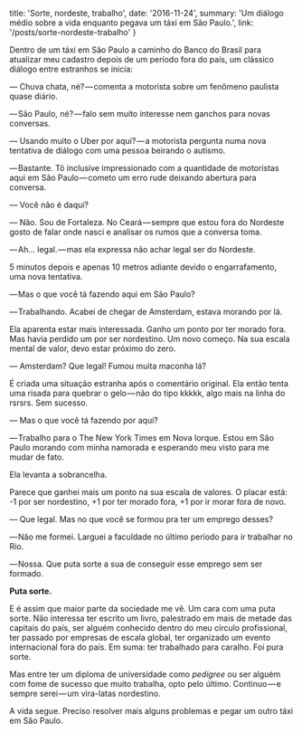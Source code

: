 
  title: 'Sorte, nordeste, trabalho',
  date: '2016-11-24',
  summary: 'Um diálogo médio sobre a vida enquanto pegava um táxi em São Paulo.',
  link: '/posts/sorte-nordeste-trabalho'
}


Dentro de um táxi em São Paulo a caminho do Banco do Brasil para atualizar meu
cadastro depois de um período fora do país, um clássico diálogo entre estranhos
se inicia:

— Chuva chata, né? — comenta a motorista sobre um fenômeno paulista quase diário.

— São Paulo, né? — falo sem muito interesse nem ganchos para novas conversas.

<Asterism />

— Usando muito o Uber por aqui? — a motorista pergunta numa nova tentativa de diálogo com uma pessoa beirando o autismo.

— Bastante. Tô inclusive impressionado com a quantidade de motoristas aqui em São Paulo — cometo um erro rude deixando abertura para conversa.

— Você não é daqui?

— Não. Sou de Fortaleza. No Ceará — sempre que estou fora do Nordeste gosto de falar onde nasci e analisar os rumos que a conversa toma.

— Ah… legal. — mas ela expressa não achar legal ser do Nordeste.

<Asterism />

5 minutos depois e apenas 10 metros adiante devido o engarrafamento, uma nova
tentativa.

— Mas o que você tá fazendo aqui em São Paulo?

— Trabalhando. Acabei de chegar de Amsterdam, estava morando por lá.

Ela aparenta estar mais interessada. Ganho um ponto por ter morado fora. Mas
havia perdido um por ser nordestino. Um novo começo. Na sua escala mental de
valor, devo estar próximo do zero.

— Amsterdam? Que legal! Fumou muita maconha lá?

É criada uma situação estranha após o comentário original. Ela então tenta uma
risada para quebrar o gelo — não do tipo kkkkk, algo mais na linha do rsrsrs.
Sem sucesso.

<Asterism />

— Mas o que você tá fazendo por aqui?

— Trabalho para o The New York Times em Nova Iorque. Estou em São Paulo morando
com minha namorada e esperando meu visto para me mudar de fato.

Ela levanta a sobrancelha.

Parece que ganhei mais um ponto na sua escala de valores. O placar está: -1 por
ser nordestino, +1 por ter morado fora, +1 por ir morar fora de novo.

— Que legal. Mas no que você se formou pra ter um emprego desses?

— Não me formei. Larguei a faculdade no último período para ir trabalhar no Rio.

— Nossa. Que puta sorte a sua de conseguir esse emprego sem ser formado.

**Puta sorte.**

E é assim que maior parte da sociedade me vê. Um cara com uma puta sorte. Não
interessa ter escrito um livro, palestrado em mais de metade das capitais do
país, ser alguém conhecido dentro do meu círculo profissional, ter passado por
empresas de escala global, ter organizado um evento internacional fora do país.
Em suma: ter trabalhado para caralho. Foi pura sorte.

Mas entre ter um diploma de universidade como *pedigree* ou ser alguém com fome
de sucesso que muito trabalha, opto pelo último. Continuo — e sempre serei — um
vira-latas nordestino.

A vida segue. Preciso resolver mais alguns problemas e pegar um outro táxi em
São Paulo.
